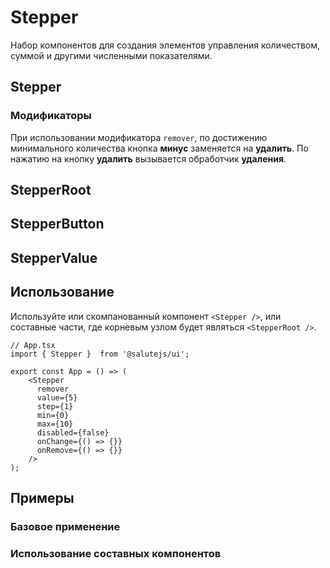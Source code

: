 



<Meta title="Controls/Stepper" decorators={[InSpacing]} />

# Stepper
Набор компонентов для создания элементов управления количеством, суммой и другими численными показателями.

## Stepper
<Description of={Stepper} />
<Props of={Stepper} />

### Модификаторы
При использовании модификатора ``remover``, по достижению
минимального количества кнопка **минус** заменяется на **удалить**.
По нажатию на кнопку **удалить** вызывается обработчик **удаления**.

## StepperRoot
<Description of={StepperRoot} />

## StepperButton
<Description of={StepperButton} />
<Props of={StepperButton} />

## StepperValue
<Description of={StepperValue} />
<Props of={StepperValue} />

## Использование
Используйте или скомпанованный компонент ``<Stepper />``,
или составные части, где корневым узлом будет являться ``<StepperRoot />``.

```tsx
// App.tsx
import { Stepper }  from '@salutejs/ui';

export const App = () => (
    <Stepper
      remover
      value={5}
      step={1}
      min={0}
      max={10}
      disabled={false}
      onChange={() => {}}
      onRemove={() => {}}
    />
);
```

## Примеры

### Базовое применение
<Canvas>
    <Story name="Default" story={stories.Default} />
</Canvas>

### Использование составных компонентов
<Canvas>
    <Story name="Custom" story={stories.Custom} />
</Canvas>
